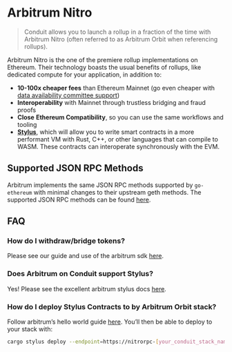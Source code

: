 # Arbitrum Nitro

> Conduit allows you to launch a rollup in a fraction of the time with Arbitrum Nitro (often referred to as Arbitrum Orbit when referencing rollups).

Arbitrum Nitro is the one of the premiere rollup implementations on Ethereum. Their technology boasts the usual benefits of rollups, like dedicated compute for your application, in addition to:

- **10-100x cheaper fees** than Ethereum Mainnet (go even cheaper with [data availability committee support](https://docs.arbitrum.io/inside-anytrust))
- **Interoperability** with Mainnet through trustless bridging and fraud proofs
- **Close** **Ethereum Compatibility**, so you can use the same workflows and tooling
- **[Stylus](https://medium.com/offchainlabs/hello-stylus-6b18fecc3a22)**, which will allow you to write smart contracts in a more performant VM with Rust, C++, or other languages that can compile to WASM. These contracts can interoperate synchronously with the EVM.

## Supported JSON RPC Methods

Arbitrum implements the same JSON RPC methods supported by `go-ethereum` with minimal changes to their upstream geth methods. The supported JSON RPC methods can be found [here](https://docs.arbitrum.io/build-decentralized-apps/arbitrum-vs-ethereum/rpc-methods).

## FAQ

### How do I withdraw/bridge tokens?

Please see our guide and use of the arbitrum sdk [here](https://github.com/conduitxyz/arbitrum-tutorial).

### Does Arbitrum on Conduit support Stylus?

Yes! Please see the excellent arbitrum stylus docs [here](https://docs.arbitrum.io/stylus/stylus-gentle-introduction).

### How do I deploy Stylus Contracts to by Arbitrum Orbit stack?

Follow arbitrum’s hello world guide [here](https://github.com/OffchainLabs/stylus-hello-world). You’ll then be able to deploy to your stack with:

```bash copy
cargo stylus deploy --endpoint=https://nitrorpc-[your_conduit_stack_name-here].t.conduit.xyz --private-key=[your_private_key_here]
```
